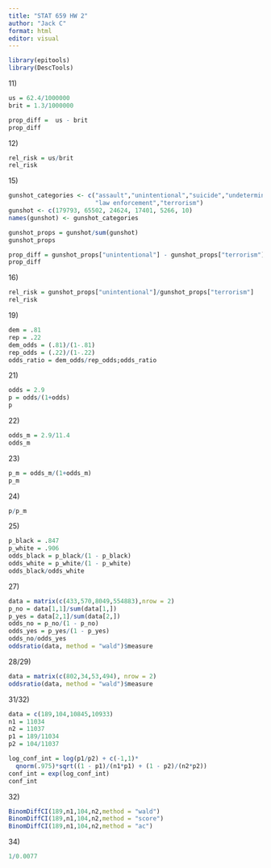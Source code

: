 ```yaml
---
title: "STAT 659 HW 2"
author: "Jack C"
format: html
editor: visual
---
```


```r
library(epitools)
library(DescTools)
```

11\)

```r
us = 62.4/1000000
brit = 1.3/1000000

prop_diff =  us - brit
prop_diff
```

12\)

```r
rel_risk = us/brit
rel_risk
```

15\)

```r
gunshot_categories <- c("assault","unintentional","suicide","undetermined",
                        "law enforcement","terrorism")
gunshot <- c(179793, 65502, 24624, 17401, 5266, 10)
names(gunshot) <- gunshot_categories

gunshot_props = gunshot/sum(gunshot)
gunshot_props

prop_diff = gunshot_props["unintentional"] - gunshot_props["terrorism"]
prop_diff
```

16\)

```r
rel_risk = gunshot_props["unintentional"]/gunshot_props["terrorism"]
rel_risk
```

19\)

```r
dem = .81
rep = .22
dem_odds = (.81)/(1-.81)
rep_odds = (.22)/(1-.22)
odds_ratio = dem_odds/rep_odds;odds_ratio
```

21\)

```r
odds = 2.9
p = odds/(1+odds)
p
```

22\)

```r
odds_m = 2.9/11.4
odds_m
```

23\)

```r
p_m = odds_m/(1+odds_m)
p_m
```

24\)

```r
p/p_m
```

25\)

```r
p_black = .847
p_white = .906
odds_black = p_black/(1 - p_black)
odds_white = p_white/(1 - p_white)
odds_black/odds_white
```

27\)

```r
data = matrix(c(433,570,8049,554883),nrow = 2)
p_no = data[1,1]/sum(data[1,])
p_yes = data[2,1]/sum(data[2,])
odds_no = p_no/(1 - p_no)
odds_yes = p_yes/(1 - p_yes)
odds_no/odds_yes
oddsratio(data, method = "wald")$measure
```

28/29)

```r
data = matrix(c(802,34,53,494), nrow = 2)
oddsratio(data, method = "wald")$measure
```

31/32)

```r
data = c(189,104,10845,10933)
n1 = 11034
n2 = 11037
p1 = 189/11034
p2 = 104/11037

log_conf_int = log(p1/p2) + c(-1,1)*
  qnorm(.975)*sqrt((1 - p1)/(n1*p1) + (1 - p2)/(n2*p2))
conf_int = exp(log_conf_int)
conf_int
```

32\)

```r
BinomDiffCI(189,n1,104,n2,method = "wald")
BinomDiffCI(189,n1,104,n2,method = "score")
BinomDiffCI(189,n1,104,n2,method = "ac")
```

34\)

```r
1/0.0077
```
